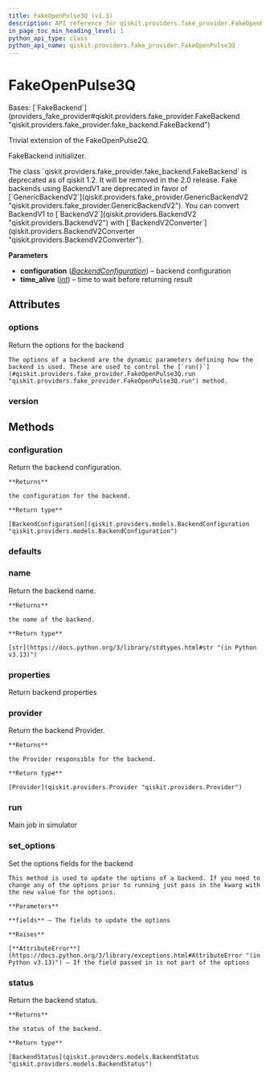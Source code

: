 ```yaml
---
title: FakeOpenPulse3Q (v1.3)
description: API reference for qiskit.providers.fake_provider.FakeOpenPulse3Q in qiskit v1.3
in_page_toc_min_heading_level: 1
python_api_type: class
python_api_name: qiskit.providers.fake_provider.FakeOpenPulse3Q
---
```


# FakeOpenPulse3Q

<Class id="qiskit.providers.fake_provider.FakeOpenPulse3Q" isDedicatedPage={true} github="https://github.com/Qiskit/qiskit/tree/stable/1.3/qiskit/providers/fake_provider/fake_openpulse_3q.py#L29-L340" signature="qiskit.providers.fake_provider.FakeOpenPulse3Q" modifiers="class">
  Bases: [`FakeBackend`](providers_fake_provider#qiskit.providers.fake_provider.FakeBackend "qiskit.providers.fake_provider.fake_backend.FakeBackend")

  Trivial extension of the FakeOpenPulse2Q.

  FakeBackend initializer.

  <Admonition title="Deprecated since version 1.2" type="danger">
    The class `qiskit.providers.fake_provider.fake_backend.FakeBackend` is deprecated as of qiskit 1.2. It will be removed in the 2.0 release. Fake backends using BackendV1 are deprecated in favor of [`GenericBackendV2`](qiskit.providers.fake_provider.GenericBackendV2 "qiskit.providers.fake_provider.GenericBackendV2"). You can convert BackendV1 to [`BackendV2`](qiskit.providers.BackendV2 "qiskit.providers.BackendV2") with [`BackendV2Converter`](qiskit.providers.BackendV2Converter "qiskit.providers.BackendV2Converter").
  </Admonition>

  **Parameters**

  *   **configuration** ([*BackendConfiguration*](qiskit.providers.models.BackendConfiguration "qiskit.providers.models.BackendConfiguration")) – backend configuration
  *   **time\_alive** ([*int*](https://docs.python.org/3/library/functions.html#int "(in Python v3.13)")) – time to wait before returning result

  ## Attributes

  ### options

  <Attribute id="qiskit.providers.fake_provider.FakeOpenPulse3Q.options">
    Return the options for the backend

    The options of a backend are the dynamic parameters defining how the backend is used. These are used to control the [`run()`](#qiskit.providers.fake_provider.FakeOpenPulse3Q.run "qiskit.providers.fake_provider.FakeOpenPulse3Q.run") method.
  </Attribute>

  ### version

  <Attribute id="qiskit.providers.fake_provider.FakeOpenPulse3Q.version" attributeValue="1" />

  ## Methods

  ### configuration

  <Function id="qiskit.providers.fake_provider.FakeOpenPulse3Q.configuration" github="https://github.com/Qiskit/qiskit/tree/stable/1.3/qiskit/providers/backend.py#L145-L151" signature="configuration()">
    Return the backend configuration.

    **Returns**

    the configuration for the backend.

    **Return type**

    [BackendConfiguration](qiskit.providers.models.BackendConfiguration "qiskit.providers.models.BackendConfiguration")
  </Function>

  ### defaults

  <Function id="qiskit.providers.fake_provider.FakeOpenPulse3Q.defaults" github="https://github.com/Qiskit/qiskit/tree/stable/1.3/qiskit/providers/fake_provider/fake_openpulse_3q.py#L339-L340" signature="defaults()" />

  ### name

  <Function id="qiskit.providers.fake_provider.FakeOpenPulse3Q.name" github="https://github.com/Qiskit/qiskit/tree/stable/1.3/qiskit/providers/backend.py#L184-L190" signature="name()">
    Return the backend name.

    **Returns**

    the name of the backend.

    **Return type**

    [str](https://docs.python.org/3/library/stdtypes.html#str "(in Python v3.13)")
  </Function>

  ### properties

  <Function id="qiskit.providers.fake_provider.FakeOpenPulse3Q.properties" github="https://github.com/Qiskit/qiskit/tree/stable/1.3/qiskit/providers/fake_provider/fake_backend.py#L76-L126" signature="properties()">
    Return backend properties
  </Function>

  ### provider

  <Function id="qiskit.providers.fake_provider.FakeOpenPulse3Q.provider" github="https://github.com/Qiskit/qiskit/tree/stable/1.3/qiskit/providers/backend.py#L162-L168" signature="provider()">
    Return the backend Provider.

    **Returns**

    the Provider responsible for the backend.

    **Return type**

    [Provider](qiskit.providers.Provider "qiskit.providers.Provider")
  </Function>

  ### run

  <Function id="qiskit.providers.fake_provider.FakeOpenPulse3Q.run" github="https://github.com/Qiskit/qiskit/tree/stable/1.3/qiskit/providers/fake_provider/fake_backend.py#L137-L165" signature="run(run_input, **kwargs)">
    Main job in simulator
  </Function>

  ### set\_options

  <Function id="qiskit.providers.fake_provider.FakeOpenPulse3Q.set_options" github="https://github.com/Qiskit/qiskit/tree/stable/1.3/qiskit/providers/backend.py#L126-L143" signature="set_options(**fields)">
    Set the options fields for the backend

    This method is used to update the options of a backend. If you need to change any of the options prior to running just pass in the kwarg with the new value for the options.

    **Parameters**

    **fields** – The fields to update the options

    **Raises**

    [**AttributeError**](https://docs.python.org/3/library/exceptions.html#AttributeError "(in Python v3.13)") – If the field passed in is not part of the options
  </Function>

  ### status

  <Function id="qiskit.providers.fake_provider.FakeOpenPulse3Q.status" github="https://github.com/Qiskit/qiskit/tree/stable/1.3/qiskit/providers/backend.py#L170-L182" signature="status()">
    Return the backend status.

    **Returns**

    the status of the backend.

    **Return type**

    [BackendStatus](qiskit.providers.models.BackendStatus "qiskit.providers.models.BackendStatus")
  </Function>
</Class>

